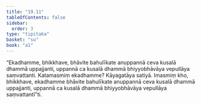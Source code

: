 ```yaml
---
title: "19.11"
tableOfContents: false
sidebar:
  order: 3
type: "tipitaka"
basket: "su"
book: "a1"
---
```



<DynamicBreadcrumb />

<Division number="573" book="a1">

<Paragraph number="462" book="a1">
“Ekadhamme, bhikkhave, bhāvite bahulīkate anuppannā ceva kusalā dhammā uppajjanti, uppannā ca kusalā dhammā bhiyyobhāvāya vepullāya saṃvattanti. Katamasmiṃ ekadhamme? Kāyagatāya satiyā. Imasmiṃ kho, bhikkhave, ekadhamme bhāvite bahulīkate anuppannā ceva kusalā dhammā uppajjanti, uppannā ca kusalā dhammā bhiyyobhāvāya vepullāya saṃvattantī”ti.
</Paragraph>
</Division>
